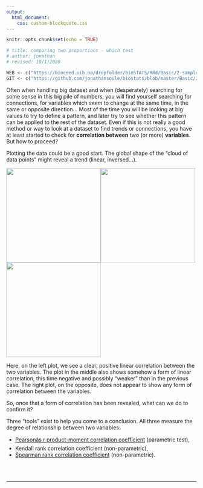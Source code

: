 ```yaml
---
output:
  html_document:
    css: custom-blockquote.css
---
```


```r
knitr::opts_chunk$set(echo = TRUE)

# title: comparing two proportions - which test
# author: jonathan
# revised: 10/1/2020

WEB <- c("https://bioceed.uib.no/dropfolder/bioSTATS/Rmd/Basic/2-sample/comparing2variables.html")
GIT <- c("https://github.com/jonathansoule/biostats/blob/master/Basic/2-sample/comparing2variables.Rmd")
```

Often when handling big dataset and when (desperately) searching for some sense in this big pile of numbers, you will find yourself searching for connections, for variables which *seem* to change at the same time, in the same or opposite direction… Most of the time you will be looking at big values to try to define a pattern, and later try to see whether this pattern can be applied to the rest of the dataset. Even if this is not really a good method or way to look at a dataset to find trends or connections, you have at least started to check for **correlation between** two (or more) **variables**. But how to proceed?

Plotting the data could be a good start. The global shape of the “cloud of data points” might reveal a trend (linear, inversed…).

<img src="https://biostats.w.uib.no/files/2016/06/Skjermbilde-2016-06-15-23.18.15.png" height="250px" width="250px" /><img src="https://biostats.w.uib.no/files/2016/06/Skjermbilde-2016-06-15-23.22.00.png" height="250px" width="250px" /><img src="https://biostats.w.uib.no/files/2016/06/Skjermbilde-2016-06-16-08.19.45.png" height="250px" width="250px" />


Here, on the left plot, we see a clear, positive linear correlation between the two variables. The plot in the middle also shows somehow a form of linear correlation, this time negative and possibly “weaker” than in the previous case. The right plot, on the opposite, does not appear to show any form of correlation between the variables.

So, once that a form of correlation has been revealed, what can we do to confirm it?

Three “tools” exist to help you come to a conclusion. All three measure the degree of relationship between two variables:

* [Pearsonâs r product-moment correlation coefficient](http://biostats.w.uib.no/comparing-two-variables-pearsons-correlation/){target="_blank"} (parametric test),
* Kendall rank correlation coefficient (non-parametric),
* [Spearman rank correlation coefficient](http://biostats.w.uib.no/comparing-two-variables-spearmans-correlation/){target="_blank"} (non-parametric).


<br/><br/>

***
<!-- UNCOMMENT TO ACTIVATE
Get the Rmarkdown file corresponding to this page on [GitHub](`r GIT`){target="_blank"}.
-->
